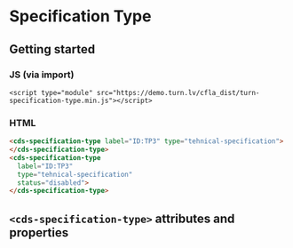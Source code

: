 
# Specification Type

## Getting started

### JS (via import)

```imoprt
<script type="module" src="https://demo.turn.lv/cfla_dist/turn-specification-type.min.js"></script>
```

### HTML

```html
<cds-specification-type label="ID:TP3" type="tehnical-specification">
</cds-specification-type>
<cds-specification-type
  label="ID:TP3"
  type="tehnical-specification"
  status="disabled">
</cds-specification-type>
```

## `<cds-specification-type>` attributes and properties

<Props of="cds-specification-type" />
